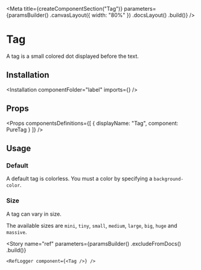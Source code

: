 
<Meta
    title={createComponentSection("Tag")}
    parameters={paramsBuilder()
        .canvasLayout({ width: "80%" })
        .docsLayout(<ReactComponentsLayout semanticPath="/elements/label" />)
        .build()}
/>

# Tag

A tag is a small colored dot displayed before the text.

## Installation

<Installation componentFolder="label" imports={<Imports />} />

## Props

<HocWarning componentName="Label" semanticPath="/elements/label" />

<Props
    componentsDefinitions={[
        { displayName: "Tag", component: PureTag }
    ]}
/>

## Usage

### Default

A default tag is colorless. You must a color by specifying a `background-color`.

<Preview>
    <Story name="default">
        <Tag className="bg-marine-500" />
    </Story>
</Preview>

### Size

A tag can vary in size.

The available sizes are `mini`, `tiny`, `small`, `medium`, `large`, `big`, `huge` and `massive`.

<Preview>
    <Story name="size">
        <div className="flex items-end items-space-between">
            <Tag size="mini" className="bg-marine-500" />
            <Tag size="tiny" className="bg-marine-500" />
            <Tag size="small" className="bg-marine-500" />
            <Tag size="medium" className="bg-marine-500" />
            <Tag size="large" className="bg-marine-500" />
            <Tag size="big" className="bg-marine-500" />
            <Tag size="huge" className="bg-marine-500" />
            <Tag size="massive" className="bg-marine-500" />
        </div>
    </Story>
</Preview>

<Story
    name="ref"
    parameters={paramsBuilder()
        .excludeFromDocs()
        .build()}
>
    <RefLogger component={<Tag />} />
</Story>


